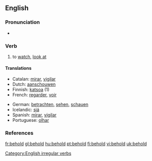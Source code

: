 ==English==

===Pronunciation===
*{{IPA|/bɪ'həʊld/}}

===Verb===
{{en-verb|beholds|beholding|beheld}}

# {{transitive}} to [[watch]], [[look at]]

====Translations====
{{top}}
*Catalan: [[mirar]], [[vigilar]]
*Dutch: [[aanschouwen]]
*Finnish: [[katsoa]] (1)
*French: [[regarder]], [[voir]]
{{mid}}
*German: [[betrachten]], [[sehen]], [[schauen]]
*Icelandic: [[sjá]]
*Spanish: [[mirar]], [[vigilar]]
*Portuguese: [[olhar]]
{{bottom}}

===References===
{{R:Century 1911}}
{{R:Webster 1913}}

[[Category:English irregular verbs]]

[[fr:behold]]
[[gl:behold]]
[[hu:behold]]
[[pt:behold]]
[[fi:behold]]
[[vi:behold]]
[[uk:behold]]